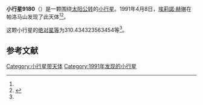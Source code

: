 {{Infobox planet
| bgcolour = #FFFFC0
| name = 9180 Samsagan
| symbol = 
| image = 
| caption = 
| discovery = yes
| discovery_ref = 
| discoverer = [[埃莉諾·赫琳|埃莉諾·赫琳]]
| discovery_site = [[帕洛马山|帕洛马山]] 
| discovered = 1991年4月8日
| designations = yes
| mp_name = 
| named_after = 
| alt_names = 1991 GQ/ 1988 VX4 / 1993 QA5
| mp_category = [[主带小行星|主带小行星]]
| orbit_ref = <ref name="a">[http://ssd.jpl.nasa.gov/sbdb.cgi?sstr=9180 9180 Samsagan] {{Wayback|url=http://ssd.jpl.nasa.gov/sbdb.cgi?sstr=9180 |date=20201124034645 }}，小行星數據庫瀏覽器（JPL Small-Body Database Browser）－[[美国国家航空航天局|美国国家航空航天局]]喷气推进实验室</ref>
| epoch = 2456400.5 (2013年4月18日更新)
| aphelion = {{convert|3.354145732489676|AU|km|3|abbr=on|lk=out}}
| perihelion = {{convert|3.010351670153039|AU|km|3|abbr=on}}
| semimajor = {{convert|3.182248701321358|AU|km|3|abbr=on}}
| eccentricity = 0.054017472
| period = 2073.478821 [[日|日]]<br />5.68[[儒略年|儒略年]]
| avg_speed = 
| inclination = 15.71251738324426
| asc_node = 218.9777750754679
| mean_anomaly = 
| arg_peri = 310.434323563454
| satellites = 
| physical_characteristics = yes
| dimensions = 
| mass = 
| density = 
| surface_grav = 
| escape_velocity = 
| sidereal_day = 
| axial_tilt = 
| pole_ecliptic_lat = 
| pole_ecliptic_lon = 
| albedo = 
| temperatures= 
| temp_name1 = 
| mean_temp_1 = 
| max_temp_1 = 
| temp_name2 = 
| max_temp_2 = 
| spectral_type = 
| abs_magnitude = 310.434323563454
}}

'''小行星9180'''（{{lang-en|9180 Samsagan}}）是一颗围绕[[太阳|太阳]][[公转|公转]]的[[小行星|小行星]]。1991年4月8日，[[埃莉諾·赫琳|埃莉諾·赫琳]]在帕洛马山发现了此天体<ref name="a" /><ref>{{cite news|title=小行星列表|url=http://cfa-www.harvard.edu/iau/lists/NumberedMPs.txt|accessdate=2013-07-08|newspaper=哈佛大学|archive-date=2008-05-17|archive-url=https://web.archive.org/web/20080517010638/http://cfa-www.harvard.edu/iau/lists/NumberedMPs.txt|dead-url=no}}</ref>。

这颗小行星的[[绝对星等|绝对星等]]为310.434323563454等<ref name="a" />。

==参考文献==
{{reflist}}
{{Minor Planet Number|[[小行星9179|小行星9179]]|[[小行星9181|小行星9181]]}}

{{小天体}}

[[Category:小行星带天体|Category:小行星带天体]]
[[Category:1991年发现的小行星|Category:1991年发现的小行星]]

{{asteroid-stub}}